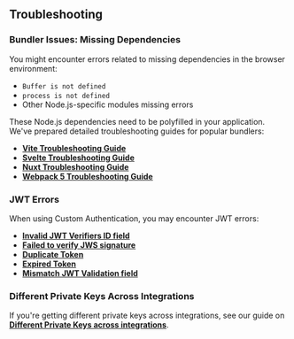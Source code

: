 ## Troubleshooting

### Bundler Issues: Missing Dependencies

You might encounter errors related to missing dependencies in the browser environment:

- `Buffer is not defined`
- `process is not defined`
- Other Node.js-specific modules missing errors

These Node.js dependencies need to be polyfilled in your application. We've prepared detailed
troubleshooting guides for popular bundlers:

- **[Vite Troubleshooting Guide](/troubleshooting/vite-issues)**
- **[Svelte Troubleshooting Guide](/troubleshooting/svelte-issues)**
- **[Nuxt Troubleshooting Guide](/troubleshooting/nuxt-issues)**
- **[Webpack 5 Troubleshooting Guide](/troubleshooting/webpack-issues)**

### JWT Errors

When using Custom Authentication, you may encounter JWT errors:

- [**Invalid JWT Verifiers ID field**](/troubleshooting/jwt-errors#invalid-jwt-verifiers-id-field)
- [**Failed to verify JWS signature**](/troubleshooting/jwt-errors#failed-to-verify-jws-signature)
- [**Duplicate Token**](/troubleshooting/jwt-errors#duplicate-token)
- [**Expired Token**](/troubleshooting/jwt-errors#expired-token)
- [**Mismatch JWT Validation field**](/troubleshooting/jwt-errors#mismatch-jwt-validation-field)

### Different Private Keys Across Integrations

If you're getting different private keys across integrations, see our guide on
[**Different Private Keys across integrations**](/troubleshooting/different-private-key).

